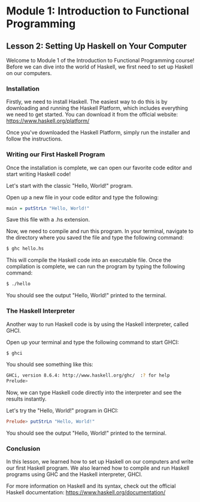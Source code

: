 # Module 1: Introduction to Functional Programming

## Lesson 2: Setting Up Haskell on Your Computer

Welcome to Module 1 of the Introduction to Functional Programming course! Before we can dive into the world of Haskell, we first need to set up Haskell on our computers.

### Installation

Firstly, we need to install Haskell. The easiest way to do this is by downloading and running the Haskell Platform, which includes everything we need to get started. You can download it from the official website: https://www.haskell.org/platform/

Once you've downloaded the Haskell Platform, simply run the installer and follow the instructions.

### Writing our First Haskell Program

Once the installation is complete, we can open our favorite code editor and start writing Haskell code!

Let's start with the classic "Hello, World!" program.

Open up a new file in your code editor and type the following:

```haskell
main = putStrLn "Hello, World!"
```

Save this file with a .hs extension.

Now, we need to compile and run this program. In your terminal, navigate to the directory where you saved the file and type the following command:

```bash
$ ghc hello.hs
```

This will compile the Haskell code into an executable file. Once the compilation is complete, we can run the program by typing the following command:

```bash
$ ./hello
```

You should see the output "Hello, World!" printed to the terminal.

### The Haskell Interpreter

Another way to run Haskell code is by using the Haskell interpreter, called GHCI.

Open up your terminal and type the following command to start GHCI:

```bash
$ ghci
```

You should see something like this:

```bash
GHCi, version 8.6.4: http://www.haskell.org/ghc/  :? for help
Prelude>
```

Now, we can type Haskell code directly into the interpreter and see the results instantly.

Let's try the "Hello, World!" program in GHCI:

```haskell
Prelude> putStrLn "Hello, World!"
```

You should see the output "Hello, World!" printed to the terminal.

### Conclusion

In this lesson, we learned how to set up Haskell on our computers and write our first Haskell program. We also learned how to compile and run Haskell programs using GHC and the Haskell interpreter, GHCI.

For more information on Haskell and its syntax, check out the official Haskell documentation: https://www.haskell.org/documentation/
